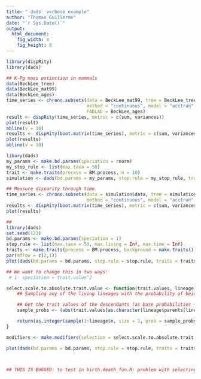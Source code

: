 ```yaml
---
title: "`dads` verbose example"
author: "Thomas Guillerme"
date: "`r Sys.Date()`"
output:
  html_document:
    fig_width: 8
    fig_height: 8
---
```



```r
library(dispRity)
library(dads)
```

```r
## K-Pg mass extinction in mammals
data(BeckLee_tree)
data(BeckLee_mat99)
data(BeckLee_ages)
time_series <- chrono.subsets(data = BeckLee_mat99, tree = BeckLee_tree,
                              method = "continuous", model = "acctran", time = 20,
                              FADLAD = BeckLee_ages)
result <- dispRity(time_series, metric = c(sum, variances))
plot(result)
abline(v = 10)
results <- dispRity(boot.matrix(time_series), metric = c(sum, variances))
plot(results)
abline(v = 10)
```

```r
libary(dads)
my_params <- make.bd.params(speciation = rnorm)
my_stop_rule <- list(max.taxa = 50)
trait <- make.traits(process = BM.process, n = 10)
simulation <- dads(bd.params = my_params, stop.rule = my_stop_rule, trait = trait)

## Measure disparity through time
time_series <- chrono.subsets(data = simulation$data, tree = simulation$tree,
                              method = "continuous", model = "acctran", time = 20)
results <- dispRity(boot.matrix(time_series), metric = c(sum, variances))
plot(results)
```


```r
## 
library(dads)
set.seed(123)
bd.params <- make.bd.params(speciation = 1)
stop.rule <- list(max.taxa = 50, max.living = Inf, max.time = Inf)
traits <- make.traits(process = BM.process, background = make.traits())
par(mfrow = c(2,1))
plot(dads(bd.params = bd.params, stop.rule = stop.rule, traits = traits), main = "no modif")

## We want to change this in two ways:
 # 1- speciation = trait.value^2

select.scale.to.absolute.trait.value <- function(trait.values, lineage) {
    ## Sampling any of the living lineages with the probability of being selected being relative to the current lineage trait value. The bigger the value, the higher the probability

    ## Get the trait values of the descendants (as base probabilities + 0.01 to avoid 0 probabilities)
    sample_probs <- (abs(trait.values[as.character(lineage$parents[lineage$livings]), ]) + 0.01)

    return(as.integer(sample(1:lineage$n, size = 1, prob = sample_probs )))
}

modifiers <- make.modifiers(selection = select.scale.to.absolute.trait.value)

plot(dads(bd.params = bd.params, stop.rule = stop.rule, traits = traits, modifiers = modifiers), main = "Speciation increase\nwith absolute trait value")



## THIS IS BUGGED: to test in birth.death_fun.R: problem with selecting the current lineage (NA)


```